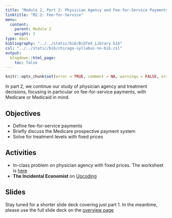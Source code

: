 ```yaml
---
title: "Module 2, Part 2: Physician Agency and Fee-for-Service Payments"
linktitle: "M2.2: Fee-for-Service"
menu:
  content:
    parent: Module 2
    weight: 3
type: docs
bibliography: "../../static/bib/BibTeX_Library.bib"
csl: "../../static/bib/chicago-syllabus-no-bib.csl"
output:
  blogdown::html_page:
    toc: false
---
```


```r
knitr::opts_chunk$set(error = TRUE, comment = NA, warnings = FALSE, errors = FALSE, messages = FALSE, tidy = FALSE, echo = FALSE)
```

In part 2, we continue our study of physician agency and treatment decisions, focusing in particular on fee-for-service payments, with Medicare or Medicaid in mind.

## Objectives
- Define fee-for-service payments
- Briefly discuss the Medicare prospective payment system
- Solve for treatment levels with fixed prices
 
## Activities
- In-class problem on physician agency with fixed prices. The worksheet is [here](/resource/wksheet5.html)
- **The Incidental Economist** on [Upcoding](https://theincidentaleconomist.com/wordpress/upcoding-pt-one-what-and-how/)

## Slides
Stay tuned for a shorter slide deck covering just part 1. In the meantime, please use the full slide deck on the [overview page](/content/02-content0/)